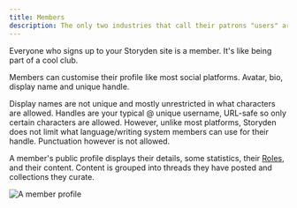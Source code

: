```yaml
---
title: Members
description: The only two industries that call their patrons "users" are drugs and tech.
---
```


Everyone who signs up to your Storyden site is a member. It's like being part of a cool club.

Members can customise their profile like most social platforms. Avatar, bio, display name and unique handle.

Display names are not unique and mostly unrestricted in what characters are allowed. Handles are your typical @ unique username, URL-safe so only certain characters are allowed. However, unlike most platforms, Storyden does not limit what language/writing system members can use for their handle. Punctuation however is not allowed.

A member's public profile displays their details, some statistics, their [Roles](/docs/introduction/members/roles), and their content. Content is grouped into threads they have posted and collections they curate.

![A member profile](/docs/introduction/members/profile.png)
